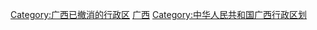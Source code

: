 [[Category:广西已撤消的行政区|Category:广西已撤消的行政区]]
[[Category:已撤销的中华人民共和国各省级行政区行政区划单位|广西]]
[[Category:中华人民共和国广西行政区划|Category:中华人民共和国广西行政区划]]